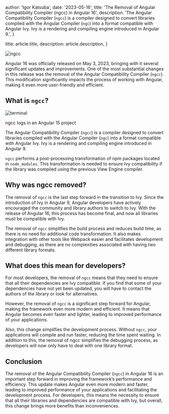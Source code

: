   author: 'Igor Katsuba',
  date: '2023-05-16',
  title: 'The Removal of Angular Compatibility Compiler (ngcc) in Angular 16',
  description:
    'The Angular Compatibility Compiler (`ngcc`) is a compiler designed to convert libraries compiled with the Angular Compiler (`ngc`) into a format compatible with Angular Ivy. Ivy is a rendering and compiling engine introduced in Angular 9.',
}

  title: article.title,
  description: article.description,
}


<Image src={ngccImage} alt="ngcc" />

Angular 16 was officially released on May 3, 2023, bringing with it several significant updates and improvements. One of the most substantial changes in this release was the removal of the Angular Compatibility Compiler (`ngcc`). This modification significantly impacts the process of working with Angular, making it even more user-friendly and efficient.

## What is `ngcc`?

<Image src={terminalImage} alt="terminal" />

ngcc logs in an Angular 15 project

The Angular Compatibility Compiler (`ngcc`) is a compiler designed to convert libraries compiled with the Angular Compiler (`ngc`) into a format compatible with Angular Ivy. Ivy is a rendering and compiling engine introduced in Angular 9.

`ngcc` performs a post-processing transformation of npm packages located in `node_modules`. This transformation is needed to ensure Ivy compatibility if the library was compiled using the previous View Engine compiler.

## Why was ngcc removed?

The removal of `ngcc` is the last step forward in the transition to Ivy. Since the introduction of Ivy in Angular 9, Angular developers have actively encouraged the community and library authors to switch to Ivy. With the release of Angular 16, this process has become final, and now all libraries must be compatible with Ivy.

The removal of `ngcc` simplifies the build process and reduces build time, as there is no need for additional code transformation. It also makes integration with other tools like Webpack easier and facilitates development and debugging, as there are no complexities associated with having two different library formats.

## What does this mean for developers?

For most developers, the removal of `ngcc` means that they need to ensure that all their dependencies are Ivy compatible. If you find that some of your dependencies have not yet been updated, you will have to contact the authors of the library or look for alternatives.

However, the removal of `ngcc` is a significant step forward for Angular, making the framework even more modern and efficient. It means that Angular becomes even faster and lighter, leading to improved performance of your applications.

Also, this change simplifies the development process. Without `ngcc`, your applications will compile and run faster, reducing the time spent waiting. In addition to this, the removal of ngcc simplifies the debugging process, as developers will now only have to deal with one library format.

## Conclusion

The removal of the Angular Compatibility Compiler (`ngcc`) in Angular 16 is an important step forward in improving the framework’s performance and efficiency. This update makes Angular even more modern and faster, leading to improved performance of your applications and facilitating the development process. For developers, this means the necessity to ensure that all their libraries and dependencies are compatible with Ivy, but overall, this change brings more benefits than inconveniences.
